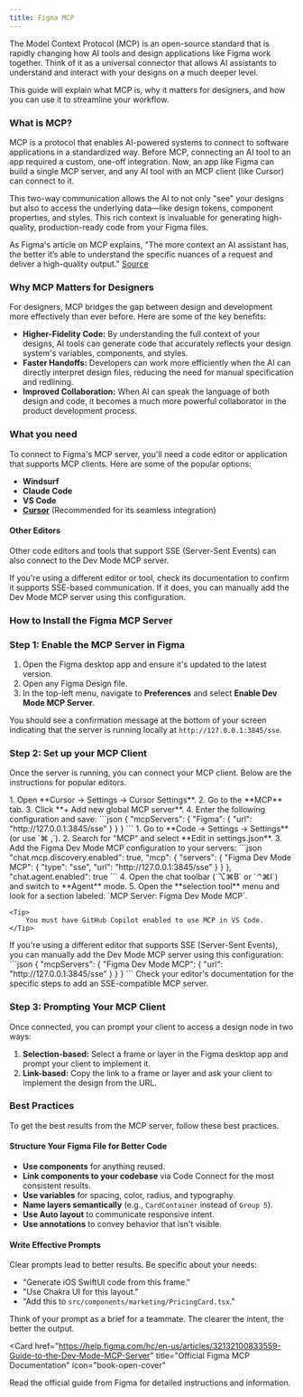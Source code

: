 ```yaml
---
title: Figma MCP
---
```


The Model Context Protocol (MCP) is an open-source standard that is rapidly changing how AI tools and design applications like Figma work together. Think of it as a universal connector that allows AI assistants to understand and interact with your designs on a much deeper level.

This guide will explain what MCP is, why it matters for designers, and how you can use it to streamline your workflow.

### What is MCP?

MCP is a protocol that enables AI-powered systems to connect to software applications in a standardized way. Before MCP, connecting an AI tool to an app required a custom, one-off integration. Now, an app like Figma can build a single MCP server, and any AI tool with an MCP client (like Cursor) can connect to it.

This two-way communication allows the AI to not only "see" your designs but also to access the underlying data—like design tokens, component properties, and styles. This rich context is invaluable for generating high-quality, production-ready code from your Figma files.

As Figma's article on MCP explains, "The more context an AI assistant has, the better it’s able to understand the specific nuances of a request and deliver a high-quality output." [Source](https://www.figma.com/resource-library/what-is-mcp/)

<Youtube videoId="MFGPCYi5du0" />

### Why MCP Matters for Designers

For designers, MCP bridges the gap between design and development more effectively than ever before. Here are some of the key benefits:

*   **Higher-Fidelity Code:** By understanding the full context of your designs, AI tools can generate code that accurately reflects your design system's variables, components, and styles.
*   **Faster Handoffs:** Developers can work more efficiently when the AI can directly interpret design files, reducing the need for manual specification and redlining.
*   **Improved Collaboration:** When AI can speak the language of both design and code, it becomes a much more powerful collaborator in the product development process.

### What you need

To connect to Figma's MCP server, you'll need a code editor or application that supports MCP clients. Here are some of the popular options:

- **Windsurf**
- **Claude Code**
- **VS Code**
- **[Cursor](https://www.cursor.com/dashboard)** (Recommended for its seamless integration)

#### Other Editors

Other code editors and tools that support SSE (Server-Sent Events) can also connect to the Dev Mode MCP server.

If you're using a different editor or tool, check its documentation to confirm it supports SSE-based communication. If it does, you can manually add the Dev Mode MCP server using this configuration.

### How to Install the Figma MCP Server

<Steps>

### Step 1: Enable the MCP Server in Figma

1. Open the Figma desktop app and ensure it's updated to the latest version.
2. Open any Figma Design file.
3. In the top-left menu, navigate to **Preferences** and select **Enable Dev Mode MCP Server**.

You should see a confirmation message at the bottom of your screen indicating that the server is running locally at `http://127.0.0.1:3845/sse`.

### Step 2: Set up your MCP Client

Once the server is running, you can connect your MCP client. Below are the instructions for popular editors.

<AccordionGroup>
  <Accordion title="Cursor">
    1.  Open **Cursor → Settings → Cursor Settings**.
    2.  Go to the **MCP** tab.
    3.  Click **+ Add new global MCP server**.
    4.  Enter the following configuration and save:
    ```json
    {
      "mcpServers": {
        "Figma": {
          "url": "http://127.0.0.1:3845/sse"
        }
      }
    }
    ```
  </Accordion>
  <Accordion title="VS Code">
    1.  Go to **Code → Settings → Settings** (or use `⌘ ,`).
    2.  Search for "MCP" and select **Edit in settings.json**.
    3.  Add the Figma Dev Mode MCP configuration to your servers:
    ```json
    "chat.mcp.discovery.enabled": true,
    "mcp": {
      "servers": {
        "Figma Dev Mode MCP": {
          "type": "sse",
          "url": "http://127.0.0.1:3845/sse"
        }
      }
    },
    "chat.agent.enabled": true
    ```
    4.  Open the chat toolbar (`⌥⌘B` or `⌃⌘I`) and switch to **Agent** mode.
    5.  Open the **selection tool** menu and look for a section labeled: `MCP Server: Figma Dev Mode MCP`.

    <Tip>
        You must have GitHub Copilot enabled to use MCP in VS Code.
    </Tip>

  </Accordion>
  <Accordion title="Other Editors (SSE)">
    If you're using a different editor that supports SSE (Server-Sent Events), you can manually add the Dev Mode MCP server using this configuration:
    ```json
    {
      "mcpServers": {
        "Figma Dev Mode MCP": {
          "url": "http://127.0.0.1:3845/sse"
        }
      }
    }
    ```
    Check your editor's documentation for the specific steps to add an SSE-compatible MCP server.
  </Accordion>
</AccordionGroup>

### Step 3: Prompting Your MCP Client

Once connected, you can prompt your client to access a design node in two ways:

1.  **Selection-based:** Select a frame or layer in the Figma desktop app and prompt your client to implement it.
2.  **Link-based:** Copy the link to a frame or layer and ask your client to implement the design from the URL.

</Steps>

### Best Practices

To get the best results from the MCP server, follow these best practices.

#### Structure Your Figma File for Better Code
- **Use components** for anything reused.
- **Link components to your codebase** via Code Connect for the most consistent results.
- **Use variables** for spacing, color, radius, and typography.
- **Name layers semantically** (e.g., `CardContainer` instead of `Group 5`).
- **Use Auto layout** to communicate responsive intent.
- **Use annotations** to convey behavior that isn't visible.

#### Write Effective Prompts
Clear prompts lead to better results. Be specific about your needs:
- "Generate iOS SwiftUI code from this frame."
- "Use Chakra UI for this layout."
- "Add this to `src/components/marketing/PricingCard.tsx`."

Think of your prompt as a brief for a teammate. The clearer the intent, the better the output.

<Card
  href="https://help.figma.com/hc/en-us/articles/32132100833559-Guide-to-the-Dev-Mode-MCP-Server"
  title="Official Figma MCP Documentation"
  icon="book-open-cover"
>
  Read the official guide from Figma for detailed instructions and information.
</Card> 